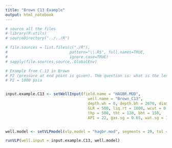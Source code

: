```yaml
---
title: "Brown C13 Example"
output: html_notebook
---
```


```r
# source all the files
# library(R.utils)
# sourceDirectory("../../R")

# file.sources = list.files(c("./R"), 
#                           pattern="\\.R$", full.names=TRUE, 
#                           ignore.case=TRUE)
# sapply(file.sources,source,.GlobalEnv)
```

```r
# Example from C.13 in Brown
# P2 (pressure at end point is given). THe question is: what is the length of the tubing.
# P2 = 1000 psia


input.example.C13 <- setWellInput(field.name = "HAGBR.MOD",
                                    well.name = "Brown_C13", 
                                    depth.wh = 0, depth.bh = 2670, diam.in = 1.995, 
                                    GLR = 500, liq.rt = 1000, wcut = 0.6, 
                                    thp = 500, tht = 120, bht = 150, 
                                    API = 22, gas.sg = 0.65, wat.sg = 1.07, if.tens = 30)


well.model <- setVLPmodel(vlp.model = "hagbr.mod", segments = 29, tol = 0.000001)

runVLP(well.input = input.example.C13, well.model)
```



